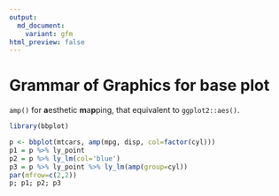 ```yaml
---
output:
  md_document:
    variant: gfm
html_preview: false
---
```


<!-- README.md is generated from README.Rmd. Please edit that file -->

# Grammar of Graphics for base plot

`amp()` for **a**esthetic **m**a**p**ping, that equivalent to `ggplot2::aes()`.


```r
library(bbplot)

p <- bbplot(mtcars, amp(mpg, disp, col=factor(cyl)))
p1 = p %>% ly_point
p2 = p %>% ly_lm(col='blue')
p3 = p %>% ly_point %>% ly_lm(amp(group=cyl))
par(mfrow=c(2,2))
p; p1; p2; p3
```